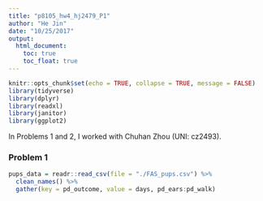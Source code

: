 ```yaml
---
title: "p8105_hw4_hj2479_P1"
author: "He Jin"
date: "10/25/2017"
output:
  html_document: 
    toc: true
    toc_float: true
---
```


```r
knitr::opts_chunk$set(echo = TRUE, collapse = TRUE, message = FALSE)
library(tidyverse)
library(dplyr)
library(readxl)
library(janitor)
library(ggplot2)
```

In Problems 1 and 2, I worked with Chuhan Zhou (UNI: cz2493).

### Problem 1 
```r
pups_data = readr::read_csv(file = "./FAS_pups.csv") %>% 
  clean_names() %>% 
  gather(key = pd_outcome, value = days, pd_ears:pd_walk)

```

